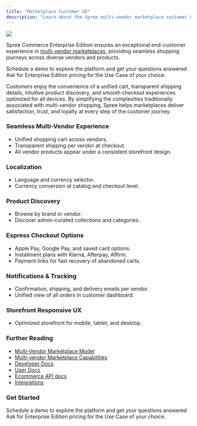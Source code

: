 ```yaml
---
title: "Marketplace Customer UX"
description: "Learn about the Spree multi-vendor marketplace customer UX."
---
```


![](/docs/images/use-cases/multi-vendor/customer.png)

Spree Commerce Enterprise Edition ensures an exceptional end-customer experience in [<u>multi-vendor marketplaces</u>](https://spreecommerce.org/marketplace-ecommerce/), providing seamless shopping journeys across diverse vendors and products. 

<Columns cols={2}>
  <Card title="Book a Demo"  icon="eye" href="https://getvendo.com/book-a-demo/" cta="Click here">
    Schedule a demo to explore the platform and get your questions answered
  </Card>
  <Card title="Ask for Pricing"  icon="dollar-sign" href="https://spreecommerce.org/get-started/" cta="Click here">
    Ask for Enterprise Edition pricing for the Use Case of your choice.
  </Card>
</Columns>

Customers enjoy the convenience of a unified cart, transparent shipping details, intuitive product discovery, and smooth checkout experiences optimized for all devices. By simplifying the complexities traditionally associated with multi-vendor shopping, Spree helps marketplaces deliver satisfaction, trust, and loyalty at every step of the customer journey.

### Seamless Multi-Vendor Experience

- Unified shopping cart across vendors.
- Transparent shipping per vendor at checkout.
- All vendor products appear under a consistent storefront design.

### Localization

- Language and currency selector.
- Currency conversion at catalog and checkout level.

### Product Discovery

- Browse by brand or vendor.
- Discover admin-curated collections and categories.

### Express Checkout Options

- Apple Pay, Google Pay, and saved card options.
- Installment plans with Klarna, Afterpay, Affirm.
- Payment links for fast recovery of abandoned carts.

### Notifications & Tracking

- Confirmation, shipping, and delivery emails per vendor.
- Unified view of all orders in customer dashboard.

### Storefront Responsive UX

- Optimized storefront for mobile, tablet, and desktop.

### Further Reading

- [Multi-Vendor Marketplace Model](https://spreecommerce.org/docs/use-case/marketplace/model)
- [Multi-vendor Marketplace Capabilities](https://spreecommerce.org/docs/use-case/marketplace/capabilities)
- [<u>Developer Docs</u>](https://spreecommerce.org/docs/developer/getting-started/quickstart)
- [<u>User Docs</u>](https://spreecommerce.org/docs/user/what-is-spree-commerce)
- [<u>Ecommerce API docs</u>](https://spreecommerce.org/docs/api-reference/introduction)
- [<u>Integrations</u>](https://spreecommerce.org/docs/integrations/integrations)

### Get Started

<Columns cols={2}>
  <Card title="Book a Demo"  icon="eye" href="https://getvendo.com/book-a-demo/" cta="Click here">
    Schedule a demo to explore the platform and get your questions answered
  </Card>
  <Card title="Ask for Pricing"  icon="dollar-sign" href="https://spreecommerce.org/get-started/" cta="Click here">
    Ask for Enterprise Edition pricing for the Use Case of your choice.
  </Card>
</Columns>